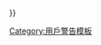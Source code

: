 {{Documentation, template
|content={{Templatesnotice/inner
  |series={{{s1|}}}
  |max=0
  |escalate={{{escalate|}}}|escalate_to={{{escalate_to|}}}
  |notwinkle={{{notwinkle|<noinclude>yes</noinclude>}}}
}}
|1={{ #ifeq: {{SUBJECTPAGENAME}} | Template:Singlenotice | {{Templatesnotice/inner}} }}
}}
<includeonly>[[Category:用戶警告模板]]</includeonly>